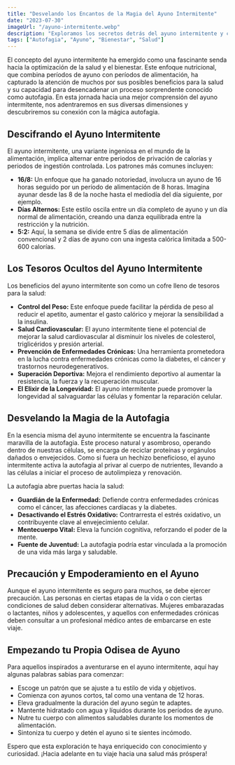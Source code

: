 ```yaml
---
title: "Desvelando los Encantos de la Magia del Ayuno Intermitente"
date: "2023-07-30"
imageUrl: "/ayuno-intermitente.webp"
description: "Exploramos los secretos detrás del ayuno intermitente y cómo esta práctica puede transformar tu salud. Descubre los diferentes enfoques, beneficios y consideraciones para incorporar el ayuno intermitente de manera efectiva en tu rutina diaria."
tags: ["Autofagia", "Ayuno", "Bienestar", "Salud"]
---
```


<CustomImage
  src="https://raw.githubusercontent.com/sebiten/posts/main/images/ayuno-intermitente.webp"
  alt="Desvelando los Encantos de la Magia del Ayuno Intermitente"
/>

El concepto del ayuno intermitente ha emergido como una fascinante senda hacia la optimización de la salud y el bienestar. Este enfoque nutricional, que combina períodos de ayuno con períodos de alimentación, ha capturado la atención de muchos por sus posibles beneficios para la salud y su capacidad para desencadenar un proceso sorprendente conocido como autofagia. En esta jornada hacia una mejor comprensión del ayuno intermitente, nos adentraremos en sus diversas dimensiones y descubriremos su conexión con la mágica autofagia.

## Descifrando el Ayuno Intermitente

El ayuno intermitente, una variante ingeniosa en el mundo de la alimentación, implica alternar entre periodos de privación de calorías y periodos de ingestión controlada. Los patrones más comunes incluyen:

- **16/8:** Un enfoque que ha ganado notoriedad, involucra un ayuno de 16 horas seguido por un período de alimentación de 8 horas. Imagina ayunar desde las 8 de la noche hasta el mediodía del día siguiente, por ejemplo.
- **Días Alternos:** Este estilo oscila entre un día completo de ayuno y un día normal de alimentación, creando una danza equilibrada entre la restricción y la nutrición.
- **5:2:** Aquí, la semana se divide entre 5 días de alimentación convencional y 2 días de ayuno con una ingesta calórica limitada a 500-600 calorías.

## Los Tesoros Ocultos del Ayuno Intermitente

Los beneficios del ayuno intermitente son como un cofre lleno de tesoros para la salud:

- **Control del Peso:** Este enfoque puede facilitar la pérdida de peso al reducir el apetito, aumentar el gasto calórico y mejorar la sensibilidad a la insulina.
- **Salud Cardiovascular:** El ayuno intermitente tiene el potencial de mejorar la salud cardiovascular al disminuir los niveles de colesterol, triglicéridos y presión arterial.
- **Prevención de Enfermedades Crónicas:** Una herramienta prometedora en la lucha contra enfermedades crónicas como la diabetes, el cáncer y trastornos neurodegenerativos.
- **Superación Deportiva:** Mejora el rendimiento deportivo al aumentar la resistencia, la fuerza y la recuperación muscular.
- **El Elixir de la Longevidad:** El ayuno intermitente puede promover la longevidad al salvaguardar las células y fomentar la reparación celular.

## Desvelando la Magia de la Autofagia

En la esencia misma del ayuno intermitente se encuentra la fascinante maravilla de la autofagia. Este proceso natural y asombroso, operando dentro de nuestras células, se encarga de reciclar proteínas y orgánulos dañados o envejecidos. Como si fuera un hechizo beneficioso, el ayuno intermitente activa la autofagia al privar al cuerpo de nutrientes, llevando a las células a iniciar el proceso de autolimpieza y renovación.

La autofagia abre puertas hacia la salud:

- **Guardián de la Enfermedad:** Defiende contra enfermedades crónicas como el cáncer, las afecciones cardíacas y la diabetes.
- **Desactivando el Estrés Oxidativo:** Contrarresta el estrés oxidativo, un contribuyente clave al envejecimiento celular.
- **Mentecuerpo Vital:** Eleva la función cognitiva, reforzando el poder de la mente.
- **Fuente de Juventud:** La autofagia podría estar vinculada a la promoción de una vida más larga y saludable.

## Precaución y Empoderamiento en el Ayuno

Aunque el ayuno intermitente es seguro para muchos, se debe ejercer precaución. Las personas en ciertas etapas de la vida o con ciertas condiciones de salud deben considerar alternativas. Mujeres embarazadas o lactantes, niños y adolescentes, y aquellos con enfermedades crónicas deben consultar a un profesional médico antes de embarcarse en este viaje.

## Empezando tu Propia Odisea de Ayuno

Para aquellos inspirados a aventurarse en el ayuno intermitente, aquí hay algunas palabras sabias para comenzar:

- Escoge un patrón que se ajuste a tu estilo de vida y objetivos.
- Comienza con ayunos cortos, tal como una ventana de 12 horas.
- Eleva gradualmente la duración del ayuno según te adaptes.
- Mantente hidratado con agua y líquidos durante los períodos de ayuno.
- Nutre tu cuerpo con alimentos saludables durante los momentos de alimentación.
- Sintoniza tu cuerpo y detén el ayuno si te sientes incómodo.

Espero que esta exploración te haya enriquecido con conocimiento y curiosidad. ¡Hacia adelante en tu viaje hacia una salud más próspera!

<RandomLinks/>
